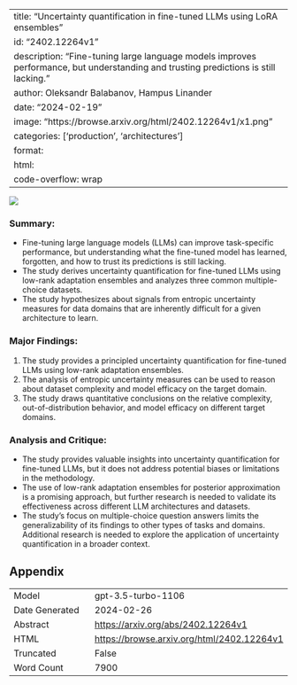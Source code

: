 
---
title: "Uncertainty quantification in fine-tuned LLMs using LoRA ensembles"
id: "2402.12264v1"
description: "Fine-tuning large language models improves performance, but understanding and trusting predictions is still lacking."
author: Oleksandr Balabanov, Hampus Linander
date: "2024-02-19"
image: "https://browse.arxiv.org/html/2402.12264v1/x1.png"
categories: ['production', 'architectures']
format:
  html:
    code-overflow: wrap
---

![](https://browse.arxiv.org/html/2402.12264v1/x1.png)

### **Summary:**
- Fine-tuning large language models (LLMs) can improve task-specific performance, but understanding what the fine-tuned model has learned, forgotten, and how to trust its predictions is still lacking.
- The study derives uncertainty quantification for fine-tuned LLMs using low-rank adaptation ensembles and analyzes three common multiple-choice datasets.
- The study hypothesizes about signals from entropic uncertainty measures for data domains that are inherently difficult for a given architecture to learn.

### Major Findings:
1. The study provides a principled uncertainty quantification for fine-tuned LLMs using low-rank adaptation ensembles.
2. The analysis of entropic uncertainty measures can be used to reason about dataset complexity and model efficacy on the target domain.
3. The study draws quantitative conclusions on the relative complexity, out-of-distribution behavior, and model efficacy on different target domains.

### Analysis and Critique:
- The study provides valuable insights into uncertainty quantification for fine-tuned LLMs, but it does not address potential biases or limitations in the methodology.
- The use of low-rank adaptation ensembles for posterior approximation is a promising approach, but further research is needed to validate its effectiveness across different LLM architectures and datasets.
- The study's focus on multiple-choice question answers limits the generalizability of its findings to other types of tasks and domains. Additional research is needed to explore the application of uncertainty quantification in a broader context.

## Appendix

|          |          |
|----------|----------|
| Model     | gpt-3.5-turbo-1106       |
| Date Generated     | 2024-02-26       |
| Abstract | [https://arxiv.org/abs/2402.12264v1](https://arxiv.org/abs/2402.12264v1)        |
| HTML     | [https://browse.arxiv.org/html/2402.12264v1](https://browse.arxiv.org/html/2402.12264v1)       |
| Truncated       | False       |
| Word Count       | 7900       |